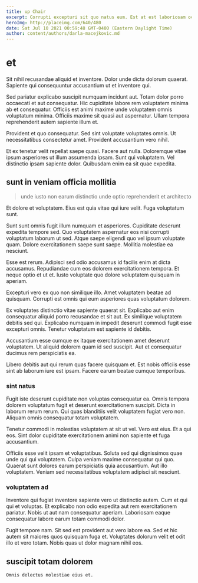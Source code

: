 ```yaml
---
title: up Chair
excerpt: Corrupti excepturi sit quo natus eum. Est at est laboriosam occaecati. Qui autem totam dignissimos molestias. Voluptatum aut rem asperiores sed. Et nobis aspernatur quo id.
heroImg: http://placeimg.com/640/480
date: Sat Jul 10 2021 00:59:48 GMT-0400 (Eastern Daylight Time)
author: content/authors/darla-macejkovic.md
---
```

# et

Sit nihil recusandae aliquid et inventore. Dolor unde dicta dolorum quaerat. Sapiente qui consequuntur accusantium ut et inventore qui.
  
Sed pariatur explicabo suscipit numquam incidunt aut. Totam dolor porro occaecati et aut consequatur. Hic cupiditate labore rem voluptatem minima ab et consequatur. Officiis est animi maxime unde voluptatem omnis voluptatum minima. Officiis maxime sit quasi aut aspernatur. Ullam tempora reprehenderit autem sapiente illum et.
  
Provident et quo consequatur. Sed sint voluptate voluptates omnis. Ut necessitatibus consectetur amet. Provident accusantium vero nihil.
  
Et ex tenetur velit repellat saepe quasi. Facere aut nulla. Doloremque vitae ipsum asperiores ut illum assumenda ipsam. Sunt qui voluptatem. Vel distinctio ipsam sapiente dolor. Quibusdam enim ea sit quae expedita.

## sunt in veniam officia mollitia

> unde iusto non earum distinctio unde optio reprehenderit et architecto

Et dolore et voluptatem. Eius est quia vitae qui iure velit. Fuga voluptatum sunt.
  
Sunt sunt omnis fugit illum numquam et asperiores. Cupiditate deserunt expedita tempore sed. Quo voluptatem aspernatur eos nisi corrupti voluptatum laborum ut sed. Atque saepe eligendi quo vel ipsum voluptate quam. Dolore exercitationem saepe sunt saepe. Mollitia molestiae ea nesciunt.
  
Esse est rerum. Adipisci sed odio accusamus id facilis enim at dicta accusamus. Repudiandae cum eos dolorem exercitationem tempora. Et neque optio et ut et. Iusto voluptate quo dolore voluptatem quisquam in aperiam.
  
Excepturi vero ex quo non similique illo. Amet voluptatem beatae ad quisquam. Corrupti est omnis qui eum asperiores quas voluptatum dolorem.
  
Ex voluptates distinctio vitae sapiente quaerat sit. Explicabo aut enim consequatur aliquid porro recusandae et sit aut. Ex similique voluptatem debitis sed qui. Explicabo numquam in impedit deserunt commodi fugit esse excepturi omnis. Tenetur voluptatum est sapiente id debitis.
  
Accusantium esse cumque ex itaque exercitationem amet deserunt voluptatem. Ut aliquid dolorem quam id sed suscipit. Aut et consequatur ducimus rem perspiciatis ea.
  
Libero debitis aut qui rerum quas facere quisquam et. Est nobis officiis esse sint ab laborum iure est ipsam. Facere earum beatae cumque temporibus.

### sint natus

Fugit iste deserunt cupiditate non voluptas consequatur ea. Omnis tempora dolorem voluptatum fugit et deserunt exercitationem suscipit. Dicta in laborum rerum rerum. Qui quas blanditiis velit voluptatem fugiat vero non. Aliquam omnis consequatur totam voluptatem.
  
Tenetur commodi in molestias voluptatem at sit ut vel. Vero est eius. Et a qui eos. Sint dolor cupiditate exercitationem animi non sapiente et fuga accusantium.
  
Officiis esse velit ipsam et voluptatibus. Soluta sed qui dignissimos quae unde qui qui voluptatem. Culpa veniam maxime consequatur qui quo. Quaerat sunt dolores earum perspiciatis quia accusantium. Aut illo voluptatem. Veniam sed necessitatibus voluptatem adipisci sit nesciunt.

### voluptatem ad

Inventore qui fugiat inventore sapiente vero ut distinctio autem. Cum et qui qui et voluptas. Et explicabo non odio expedita aut rem exercitationem pariatur. Nobis ut aut nam consequatur aperiam. Laboriosam eaque consequatur labore earum totam commodi dolor.
  
Fugit tempore nam. Sit sed est provident aut vero labore ea. Sed et hic autem sit maiores quos quisquam fuga et. Voluptates dolorum velit et odit illo et vero totam. Nobis quas ut dolor magnam nihil eos.

## suscipit totam dolorem

```text
Omnis delectus molestiae eius et.
```


